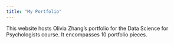 ```yaml
---
title: "My Portfolio"
---
```


This website hosts Olivia Zhang's portfolio for the Data Science for Psychologists course. It encompasses 10 portfolio pieces.